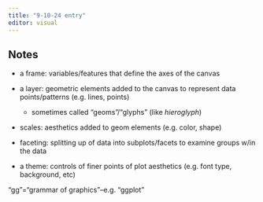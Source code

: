 ```yaml
---
title: "9-10-24 entry"
editor: visual
---
```


## Notes

-   a frame: variables/features that define the axes of the canvas

-   a layer: geometric elements added to the canvas to represent data points/patterns (e.g. lines, points)

    -   sometimes called "geoms"/"glyphs" (like *hieroglyph*)

-   scales: aesthetics added to geom elements (e.g. color, shape)

-   faceting: splitting up of data into subplots/facets to examine groups w/in the data

-   a theme: controls of finer points of plot aesthetics (e.g. font type, background, etc)

"gg"="grammar of graphics"--e.g. "ggplot"
